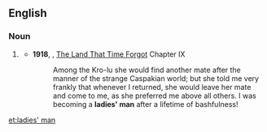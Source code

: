==English==

===Noun===
{{en-noun|head=[[ladies']] [[man]]|ladies' men}}

# {{context|idiomatic}} {{alternative spelling of|lady's man}}
#* '''1918''', {{w|Edgar Rice Burroughs}}, [[w:The Land That Time Forgot (novel)|The Land That Time Forgot]] Chapter IX
#*: Among the Kro-lu she would find another mate after the manner of the strange Caspakian world; but she told me very frankly that whenever I returned, she would leave her mate and come to me, as she preferred me above all others. I was becoming a '''ladies' man''' after a lifetime of bashfulness!

[[et:ladies' man]]